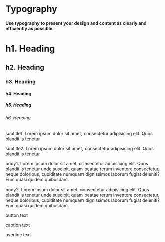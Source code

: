 
<Meta title="Getting Started/Typography" />

<style>{`
  .root h1,
  .root h2,
  .root h3,
  .root h4
  .root h5,
  .root h6 {
    color: inherit;
    position: inherit;
    cursor: inherit;
    border: none;
  } 
`}</style>

# Typography

#### Use typography to present your design and content as clearly and efficiently as possible.

<Canvas className="root">
  <ThemeProvider>
    <h1>h1. Heading</h1>
    <h2>h2. Heading</h2>
    <h3>h3. Heading</h3>
    <h4>h4. Heading</h4>
    <h5>h5. Heading</h5>
    <h6>h6. Heading</h6>
    <p className="minitab-ui-typography-subtitle1">
      subtitle1. Lorem ipsum dolor sit amet, consectetur adipisicing elit. Quos
      blanditiis tenetur
    </p>
    <p className="minitab-ui-typography-subtitle2">
      subtitle2. Lorem ipsum dolor sit amet, consectetur adipisicing elit. Quos
      blanditiis tenetur
    </p>
    <p className="minitab-ui-typography-body1">
      body1. Lorem ipsum dolor sit amet, consectetur adipisicing elit. Quos
      blanditiis tenetur unde suscipit, quam beatae rerum inventore consectetur,
      neque doloribus, cupiditate numquam dignissimos laborum fugiat deleniti?
      Eum quasi quidem quibusdam.
    </p>
    <p className="minitab-ui-typography-body2">
      body2. Lorem ipsum dolor sit amet, consectetur adipisicing elit. Quos
      blanditiis tenetur unde suscipit, quam beatae rerum inventore consectetur,
      neque doloribus, cupiditate numquam dignissimos laborum fugiat deleniti?
      Eum quasi quidem quibusdam.
    </p>
    <p className="minitab-ui-typography-button">button text</p>
    <p className="minitab-ui-typography-caption">caption text</p>
    <p className="minitab-ui-typography-overline">overline text</p>
  </ThemeProvider>
</Canvas>
